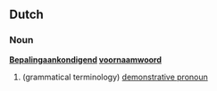 ==Dutch==
===Noun===
'''[[Bepalingaankondigend]] [[voornaamwoord]]'''

# (grammatical terminology) [[demonstrative pronoun]]